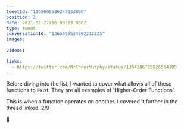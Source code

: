 ```yaml
---
tweetId: "1365695536247033860"
position: 2
date: 2021-02-27T16:09:23.000Z
type: tweet
conversationId: "1365695534892212225"
images:
  
videos:
  
links:
  - https://twitter.com/MrConerMurphy/status/1364206725826564109
---
```

Before diving into the list, I wanted to cover what allows all of these functions to exist. They are all examples of 'Higher-Order Functions'. 

This is when a function operates on another. I covered it further in the thread linked. 2/9

🔗 
